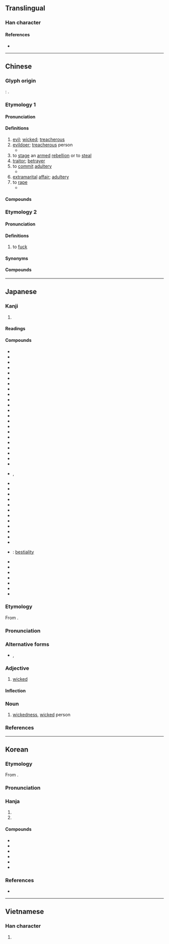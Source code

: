 {{also|奸|姧}}
{{character info}}
==Translingual==

===Han character===
{{Han char|rn=38|rad=女|as=06|sn=9|four=40444|canj=VVV|ids=⿱女奻}}

====References====
* {{Han ref|kx=0260.100|dkj=06217|dj=0526.090|hdz=21048.100|uh=59E6|ud=23014|bh=ABC1|bd=43969}}

----

==Chinese==

===Glyph origin===
{{Han etyl}}
{{liushu|ic}}: {{zh-etym-triple|女|woman}}.

===Etymology 1===
{{zh-forms|s=奸}}

====Pronunciation====
{{zh-pron
|m=jiān
|m-s=
|c=gaan1
|c-t=
|g=
|h=pfs=kiên
|j=
|mb=gáing
|md=găng
|mn=kan
|mn-t=gang1
|w=1ke,1ji
|w_note=1ke - vernacular; 1ji - literary
|x=
|mc=y
|oc=y
|cat=a,n,v
}}

====Definitions====
{{zh-hanzi}}

# [[evil]]; [[wicked]]; [[treacherous]]
# [[evildoer]]; [[treacherous]] person
#* {{zh-x|姦人|bad person, evildoer}}
# to [[stage]] an [[armed]] [[rebellion]] or to [[steal]]
# [[traitor]]; [[betrayer]]
# to [[commit]] [[adultery]]
#* {{zh-usex|通姦|to commit adultery}}
# [[extramarital]] [[affair]]; [[adultery]]
# to [[rape]]
#* {{zh-x|強姦|to rape}}

====Compounds====
{{zh-der|獸姦:[[bestiality]]|刁姦|和姦|大姦似忠|姦人之雄|姦伏|姦佞|姦凶|姦夫|姦夫淫婦|姦宄|姦情|姦慝|姦殺|姦污|姦淫|姦淫擄掠|姦盜邪淫|姦細|姦臣|姦詐|姦通|姦邪|姦雄|姦非|姦黨|強姦|強姦民意|捉姦|擒姦擿伏|擒姦討暴|洞燭姦邪|發姦擿伏|發擿姦伏|禁姦除猾|誘姦|賣俏行姦|賣姦|贏姦賣俏|輪姦|迎姦賣俏|通姦|雞姦}}

===Etymology 2===
{{zh-forms|s=奸|alt=幹}}
{{rfe|zh|from 幹?}}

====Pronunciation====
{{zh-pron
|mn=kàn
|dial=n
|cat=v
}}

====Definitions====
{{zh-hanzi}}

# {{lb|zh|Hokkien}} to [[fuck]]

====Synonyms====
{{zh-dial|肏}}

====Compounds====
{{zh-der|姦恁娘|姦撟|相姦}}

----

==Japanese==

===Kanji===
{{ja-kanji|grade=|rs=女06}}

# {{rfdef|ja|sort=女06}}

====Readings====
{{ja-readings
|goon=けん
|kanon=かん
|kun=みだら-, よこしま-, かしま-し.い
}}

====Compounds====
{{der-top|Compounds}}
* {{ja-r|姦しい|かしまし.い}}
* {{ja-r|姦悪|かんあく}}
* {{ja-r|姦淫|かんいん}}
* {{ja-r|姦黠|かんかつ}}
* {{ja-r|姦譎|かんきつ}}
* {{ja-r|姦曲|かんきょく}}
* {{ja-r|姦計|かんけい}}
* {{ja-r|姦譎|かんけつ}}
* {{ja-r|姦詐|かんさ}}
* {{ja-r|姦才|かんさい}}
* {{ja-r|姦策|かんさく}}
* {{ja-r|姦邪|かんじゃ}}
* {{ja-r|姦商|かんしょう}}
* {{ja-r|姦心|かんしん}}
* {{ja-r|姦臣|かんしん}}
* {{ja-r|姦人|かんじん}}
* {{ja-r|姦する|かんする}}
* {{ja-r|姦賊|かんぞく}}
* {{ja-r|姦智|かんち}}
* {{ja-r|姦通|かんつう}}
* {{ja-r|姦徒|かんと}}
* {{ja-r|姦盗|かんとう}}
* {{ja-r|姦慝|かんとく}}, {{ja-r|姦慝|かんちょく}}
* {{ja-r|姦佞|かんねい}}
* {{ja-r|姦夫|かんぷ}}
* {{ja-r|姦婦|かんぷ}}
* {{ja-r|姦物|かんぶつ}}
* {{ja-r|姦謀|かんぼう}}
* {{ja-r|姦民|かんみん}}
* {{ja-r|姦雄|かんゆう}}
* {{ja-r|姦濫|かんらん}}
* {{ja-r|鶏姦|けいかん}}
* {{ja-r|強姦|ごうかん}}
* {{ja-r|屍姦|しかん}}
* {{ja-r|視曲|しかん}}
* {{ja-r|獣姦|じゅうかん}}: [[bestiality]] {{gloss|sexual activity}}
* {{ja-r|相姦|そうかん}}
* {{ja-r|賊姦|ぞっかん}}
* {{ja-r|大姦|たいかん}}
* {{ja-r|佞姦|ねいかん}}
* {{ja-r|有夫姦|ゆうふかん}}
* {{ja-r|輪姦|りんかん}}
* {{ja-r|和姦|わかん}}
{{der-bottom}}

{{ja-kanjitab|かん|yomi=o}}

===Etymology===
From {{bor|ja|ltc|姦|sort=かん}}.

===Pronunciation===
{{ja-pron|yomi=kanon|かん|acc=1|acc_ref=DJR,NHK}}

===Alternative forms===
* {{ja-l|奸}}, {{ja-l|姧}}

===Adjective===
{{ja-adj|infl=na|かん}}

# [[wicked]]

====Inflection====
{{ja-na|かん}}

===Noun===
{{ja-noun|かん}}

# [[wickedness]], [[wicked]] person

===References===
<references/>

----

==Korean==

===Etymology===
From {{der|ko|ltc|-}} {{ltc-l|姦}}. {{hanja-sinjeung|간|kan}}

===Pronunciation===
{{ko-hanja-pron|간|l=y}}

===Hanja===
{{ko-hanja-search}}
{{ko-hanja|간음하다|간음할|간}}

# {{hanja form of|간|[[evil]]; [[wicked]]; [[treacherous]]}}
# {{hanja form of|간|to [[rape]]; to [[fornicate]]}}

====Compounds====
{{der-top3|Compounds}}
* {{ko-l|수간|獸姦}}
* {{ko-l|강간|強姦}}
* {{ko-l|간음|姦淫}}
* {{ko-l|간통|姦通}}
* {{ko-l|윤간|輪姦}}
* {{ko-l|간부|姦夫}}
{{der-bottom}}

===References===
* {{R:hanjadoc|2212}}

----

==Vietnamese==

===Han character===
{{vi-hantu|gian|rs=女06}}

# {{rfdef|vi|sort=女06}}